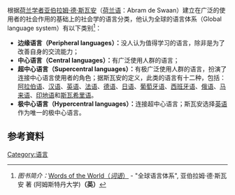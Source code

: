 根据[[荷兰|荷兰]][[学者|学者]][[亚伯拉姆·德·斯瓦安|亚伯拉姆·德·斯瓦安]]（[[荷兰语|荷兰语]]：Abram de Swaan）建立在广泛的使用者的社会作用的基础上的社会学的语言分类，他认为全球的语言体系（Global language system）有以下类别<ref>''图书简介：''[http://www.polity.co.uk/book.asp?ref=0745627471 Words of the World（''词语''）] {{Wayback|url=http://www.polity.co.uk/book.asp?ref=0745627471 |date=20110603234103 }} - "全球语言体系", 亚伯拉姆·德·斯瓦安 著 (阿姆斯特丹大学)'''（英）'''</ref>：
*'''边缘语言（Peripheral languages）：'''没人认为值得学习的语言，除非是为了改善自身的交流能力；
*'''中心语言（Central languages）：'''有广泛使用人群的语言；
*'''超中心语言（Supercentral languages）：'''有极广泛使用人群的语言，扮演了连接中心语言使用者的角色；据斯瓦安的定义，此类的语言有十二种，包括：[[阿拉伯语|阿拉伯语]]、[[汉语|汉语]]、[[英语|英语]]、[[法语|法语]]、[[德语|德语]]、[[日语|日语]]、[[葡萄牙语|葡萄牙语]]、[[西班牙语|西班牙语]]、[[俄语|俄语]]、[[马来语|马来语]]、[[印地语|印地语]]和[[斯瓦希里语|斯瓦希里语]]。
*'''极中心语言（Hypercentral languages）：'''连接超中心语言；斯瓦安选择[[英语|英语]]作为唯一的极中心语言。

==参考資料==
{{reflist}}

[[Category:语言|Category:语言]]